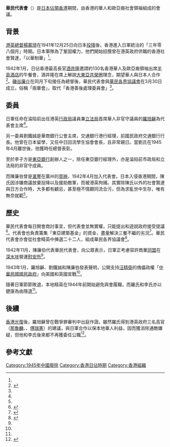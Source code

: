 {{Infobox legislature
| background_color   = 
| text_color         = 
| name               = 華民代表會
| native_name        = {{lang|ja|華民代表会}}{{ja}}
| native_name_lang   = ja
| transcription_name = <small>Chinese Representative Council</small>{{en}}
| legislature        = 
| coa_pic            = Imperial Seal of Japan.svg
| coa_res            = 150px
| coa_caption        =
| logo_pic           =
| logo_res           =
| logo_caption       = 
| foundation         = {{Start date|1942|03|30}} 
| disbanded          = {{End date|1945|08|15}}
| preceded_by        = [[香港善後處理委員會|香港善後處理委員會]]
| succeeded_by       = [[香港立法局|香港立法局]]
| house_type         = 一院制
| body               = 
| houses             = 
| leader1_type       = 主席
| leader1            = [[羅旭龢|羅旭龢]]
| party1             = {{Nonp}}
| election1          = 
| leader2_type       = 
| leader2            = 
| party2             = 
| election2          = 
| leader3_type       = 
| leader3            = 
| party3             = 
| election3          = 
| leader4_type       = 
| leader4            = 
| party4             = 
| election4          = 
| leader5_type       = 
| leader5            = 
| party5             = 
| election5          = 
| leader6_type       = 
| leader6            = 
| party6             = 
| election6          = 
| members            = 4個成員
| house1             = 
| house2             = 
| structure1         = ChineseRepresentativeCouncil_1942.svg
| structure1_res     = 270px
| structure1_alt     = 
| structure2         = 
| structure2_res     = 
| structure2_alt     = 
| political_groups1  = 
: {{Nonp}}（4）
| political_groups2  = 
| committees1        = 
| committees2        = 
| joint_committees   = 
| voting_system1     = 
| voting_system2     = 
| last_election1     = 
| last_election2     = 
| previous_election1 = 
| previous_election2 =
| session_room       = 
| session_res        = 
| session_alt        = 
| meeting_place      = {{HKG-1941}}
| website            = 
| footnotes          = 
| motto              = 
}}
'''華民代表會'''（{{lang-ja|華民代表会}}）是[[香港日佔時期|日本佔領香港]]期間，由香港的華人和歐亞裔社會領袖組成的會議。

== 背景 ==
[[香港總督|港英總督]][[楊慕琦|楊慕琦]]在1941年12月25日向日本[[香港保衛戰|投降]]後，香港進入日軍統治的「三年零八個月」時期。日本軍隊為了鞏固權力，他們開始招攬曾在港英政府供職的香港社會賢達，「以華制華」<ref name="concise"/>。

1942年1月，日佔香港最高長官[[酒井隆|酒井隆]]邀請約130名香港華人及歐亞裔領袖出席[[半島酒店|半島酒店]]的午餐會，酒井隆在席上解說[[大東亞共榮圈|大東亞共榮圈]]理念，期望華人與日本人合作<ref name="concise">{{cite book|page=[https://archive.org/details/concisehistoryof0000carr/page/124 124]|title=A Concise History of Hong Kong|url=https://archive.org/details/concisehistoryof0000carr|first=John Mark|last=Carroll|publisher=Rowman & Littlefield|year=2007}}</ref>。[[磯谷廉介|磯谷廉介]]在同月下旬接任為總督後，華民代表會與[[華民各界協議會|華民各界協議會]]在3月30日成立，俗稱「兩華會」，取代「香港善後處理委員會」<ref name="concise"/>。

== 委員 ==
{{multiple image
 | align = center
 | total_width = 700
 | image1 = Robert Kotewall.png
 | caption1 = [[羅旭龢|羅旭龢]]（主席）
 | image2 = Lau Tit-sing.jpg
 | caption2 = [[劉鐵誠|劉鐵誠]]
 | image3 = <!-- 檔案已被刪除 Li Tse Fong.jpg -->
 | caption3 = [[李子方|李子方]]
 | image4 = Chen Lianbo.png
 | caption4 = [[陳廉伯|陳廉伯]]
}}

日軍任命在淪陷前出任港英[[香港行政局|行政局]]議員兼[[香港立法局|立法局]]首席華人非官守議員的[[羅旭龢|羅旭龢]]為代表會主席<ref name="concise" />。

另一委員劉鐵誠是華商銀行公會主席，交通銀行港行經理，前國民政府交通銀行行長。他曾在日本留學，又任中日回流學生協會會長，且非常親日。當劉氏在1945年4月離世後，他獲時任總督表彰。

至於李子方是[[東亞銀行|東亞銀行]]創辦人之一，除任東亞銀行經理外，亦是淪陷前市政局和立法局的非官守成員。

而陳廉伯曾是[[香港上海滙豐銀行|滙豐]]在廣州的[[買辦|買辦]]，1942年4月加入代表會。日本入侵香港期間，陳氏因涉嫌商議放棄投降以及援助敵軍，而被港英拘捕。其實除陳氏以外的社會賢達與日方合作時，大多都有顧忌，甚至極不情願同流合污，但為求亂世中生存，唯有無奈就範<ref name="concise" />。

== 歷史 ==
華民代表會每日開會商討事宜，但代表會並無實權，只能提出和遊說政府接受提議<ref>{{cite book|page=12|title=Japan in Asia, 1942-1945|first=William Henry|last=Newell|publisher=NUS Press|year=1981}}</ref>。代表會也負責籌集「東亞建築基金」的資金，盡量解決三餐不繼的劣況<ref name="Sweeting">{{cite book|title=Education in Hong Kong, 1941 to 2001: Visions and Revisions|first=Anthony|last=Sweeting|publisher=Hong Kong University Press|year=2004}}</ref>。華民代表會亦會從社會精英中揀選二十二人，組成華民各界協議會<ref name="edge">{{cite book|pages=183–5|title=Edge of Empires: Chinese Elites and British Colonials in Hong Kong|first=John M|last=Carroll|title-link=帝國夾縫中的香港：華人精英與英國殖民者|publisher=Harvard University Press|year=2009}}</ref>。

1942年11月，陳廉伯代表華民代表會，向公眾表示，日軍正考慮容許商業[[辛迪加|同盟]]在[[深水埗|深水埗]]營運[[慰安所|慰安所]]<ref name="Sweeting"/>。

1943年1月，羅旭龢、劉鐵誠和陳廉伯發表聲明，公開支持[[汪精衛|汪精衛]]的傀儡政權「[[汪精卫政权|中華民國國民政府]]」向美國和英國宣戰<ref name="Sweeting"/>。

隨著日軍節節敗退，本地精英在1944年前開始避免與會履職，而羅氏和李氏亦以健康為由隱退<ref name="edge"/>。

== 後續 ==
[[香港光復|香港光復]]後，羅旭龢曾在戰爭罪審判中出庭作證。雖然羅氏得到港英政府三名高官（[[那魯麟|那魯麟]]、{{tsl|en|C. Grenville Alabaster|晏禮伯}}、[[傅瑞憲|傅瑞憲]]）的建議，與日軍合作以保本地華人利益，因而獲消除通敵嫌疑，但他和李氏後來都不再獲委任公職<ref>{{cite book|title=Hong Kong: A Society in Transition|first=I.C.|last=Jarvie|publisher=Routledge|year=2013}}</ref>。

== 參考文獻 ==
{{reflist}}

[[Category:1945年中國廢除|Category:1945年中國廢除]]
[[Category:香港日佔時期|Category:香港日佔時期]]
[[Category:香港組織|Category:香港組織]]